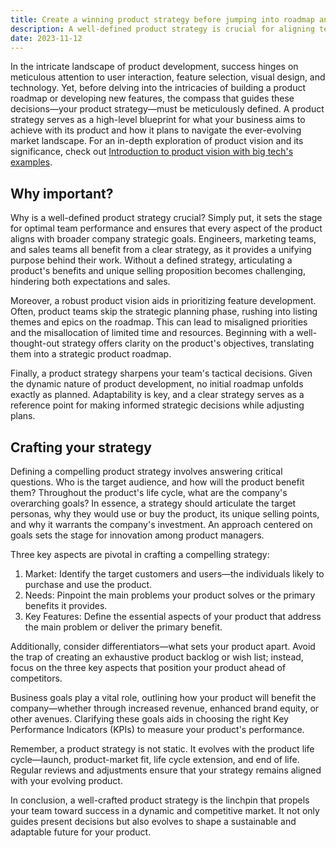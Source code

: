 ```yaml
---
title: Create a winning product strategy before jumping into roadmap and backlog
description: A well-defined product strategy is crucial for aligning team efforts, prioritizing features, and making informed decisions. It involves understanding target markets, addressing key needs, and defining essential features to stay competitive.
date: 2023-11-12
---
```


In the intricate landscape of product development, success hinges on meticulous attention to user interaction, feature selection, visual design, and technology. Yet, before delving into the intricacies of building a product roadmap or developing new features, the compass that guides these decisions—your product strategy—must be meticulously defined. A product strategy serves as a high-level blueprint for what your business aims to achieve with its product and how it plans to navigate the ever-evolving market landscape. For an in-depth exploration of product vision and its significance, check out [Introduction to product vision with big tech's examples](/posts/introduction-to-product-vision-with-big-techs-examples).

## Why important?

Why is a well-defined product strategy crucial? Simply put, it sets the stage for optimal team performance and ensures that every aspect of the product aligns with broader company strategic goals. Engineers, marketing teams, and sales teams all benefit from a clear strategy, as it provides a unifying purpose behind their work. Without a defined strategy, articulating a product's benefits and unique selling proposition becomes challenging, hindering both expectations and sales.

Moreover, a robust product vision aids in prioritizing feature development. Often, product teams skip the strategic planning phase, rushing into listing themes and epics on the roadmap. This can lead to misaligned priorities and the misallocation of limited time and resources. Beginning with a well-thought-out strategy offers clarity on the product's objectives, translating them into a strategic product roadmap.

Finally, a product strategy sharpens your team's tactical decisions. Given the dynamic nature of product development, no initial roadmap unfolds exactly as planned. Adaptability is key, and a clear strategy serves as a reference point for making informed strategic decisions while adjusting plans.

## Crafting your strategy

Defining a compelling product strategy involves answering critical questions. Who is the target audience, and how will the product benefit them? Throughout the product's life cycle, what are the company's overarching goals? In essence, a strategy should articulate the target personas, why they would use or buy the product, its unique selling points, and why it warrants the company's investment. An approach centered on goals sets the stage for innovation among product managers.

Three key aspects are pivotal in crafting a compelling strategy:

1. Market: Identify the target customers and users—the individuals likely to purchase and use the product.
2. Needs: Pinpoint the main problems your product solves or the primary benefits it provides.
3. Key Features: Define the essential aspects of your product that address the main problem or deliver the primary benefit.

Additionally, consider differentiators—what sets your product apart. Avoid the trap of creating an exhaustive product backlog or wish list; instead, focus on the three key aspects that position your product ahead of competitors.

Business goals play a vital role, outlining how your product will benefit the company—whether through increased revenue, enhanced brand equity, or other avenues. Clarifying these goals aids in choosing the right Key Performance Indicators (KPIs) to measure your product's performance.

Remember, a product strategy is not static. It evolves with the product life cycle—launch, product-market fit, life cycle extension, and end of life. Regular reviews and adjustments ensure that your strategy remains aligned with your evolving product.

In conclusion, a well-crafted product strategy is the linchpin that propels your team toward success in a dynamic and competitive market. It not only guides present decisions but also evolves to shape a sustainable and adaptable future for your product.
